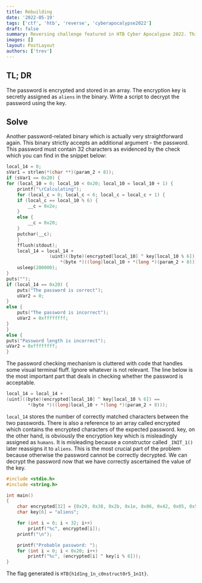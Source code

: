 ```yaml
---
title: Rebuilding
date: '2022-05-19'
tags: ['ctf', 'htb', 'reverse', 'cyberapocalypse2022']
draft: false
summary: Reversing challenge featured in HTB Cyber Apocalypse 2022. This machine has been running since long before you arrived. Can you hope to understand its workings?
images: []
layout: PostLayout
authors: ['trev']
---
```


## TL; DR

The password is encrypted and stored in an array. The encryption key is secretly assigned as `aliens` in the binary. Write a script to decrypt the password using the key.

## Solve

Another password-related binary which is actually very straightforward again. This binary strictly accepts an additional argument - the password. This password must contain 32 characters as evidenced by the check which you can find in the snippet below:

```c
local_14 = 0;
sVar1 = strlen(*(char **)(param_2 + 8));
if (sVar1 == 0x20) {
for (local_10 = 0; local_10 < 0x20; local_10 = local_10 + 1) {
    printf("\rCalculating");
    for (local_c = 0; local_c < 6; local_c = local_c + 1) {
    if (local_c == local_10 % 6) {
        __c = 0x2e;
    }
    else {
        __c = 0x20;
    }
    putchar(__c);
    }
    fflush(stdout);
    local_14 = local_14 +
                (uint)((byte)(encrypted[local_10] ^ key[local_10 % 6]) ==
                    *(byte *)((long)local_10 + *(long *)(param_2 + 8)));
    usleep(200000);
}
puts("");
if (local_14 == 0x20) {
    puts("The password is correct");
    uVar2 = 0;
}
else {
    puts("The password is incorrect");
    uVar2 = 0xffffffff;
}
}
else {
puts("Password length is incorrect");
uVar2 = 0xffffffff;
}
```

The password checking mechanism is cluttered with code that handles some visual terminal fluff. Ignore whatever is not relevant. The line below is the most important part that deals in checking whether the password is acceptable.

```c
local_14 = local_14 +
(uint)((byte)(encrypted[local_10] ^ key[local_10 % 6]) ==
        *(byte *)((long)local_10 + *(long *)(param_2 + 8)));
```

`local_14` stores the number of correctly matched characters between the two passwords. There is also a reference to an array called encrypted which contains the encrypted characters of the expected password. key, on the other hand, is obviously the encryption key which is misleadingly assigned as `humans`. It is misleading because a constructor called `_INIT_1()` later reassigns it to `aliens`. This is the most crucial part of the problem because otherwise the password cannot be correctly decrypted. We can decrypt the password now that we have correctly ascertained the value of the key.

```c
#include <stdio.h>
#include <string.h>

int main()
{
    char encrypted[32] = {0x29, 0x38, 0x2b, 0x1e, 0x06, 0x42, 0x05, 0x5d, 0x07, 0x02, 0x31, 0x42, 0x0f, 0x33, 0x0a, 0x55, 0x00, 0x00, 0x15, 0x1e, 0x1c, 0x06, 0x1a, 0x43, 0x13, 0x59, 0x36, 0x54, 0x00, 0x42, 0x15, 0x11, 0x00};
    char key[6] = "aliens";

    for (int i = 0; i < 32; i++)
        printf("%c", encrypted[i]);
    printf("\n");

    printf("Probable password: ");
    for (int i = 0; i < 0x20; i++)
        printf("%c", (encrypted[i] ^ key[i % 6]));
}
```

The flag generated is `HTB{h1d1ng_1n_c0nstruct0r5_1n1t}`.
